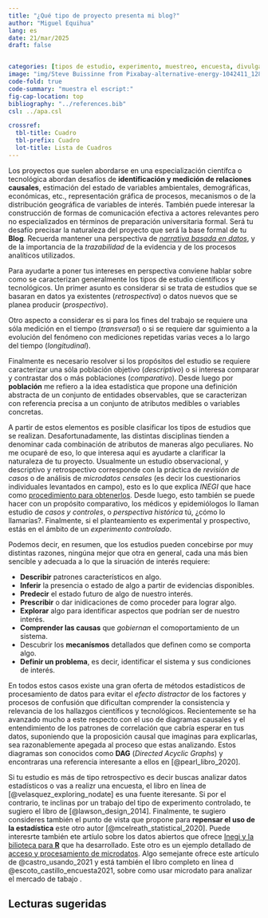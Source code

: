 ```yaml
---
title: "¿Qué tipo de proyecto presenta mi blog?"
author: "Miguel Equihua"
lang: es
date: 21/mar/2025
draft: false


categories: [tipos de estudio, experimento, muestreo, encuesta, divulgación]
image: "img/Steve Buissinne from Pixabay-alternative-energy-1042411_1280.jpg"
code-fold: true
code-summary: "muestra el escript:"
fig-cap-location: top 
bibliography: "../references.bib"
csl: ../apa.csl

crossref: 
  tbl-title: Cuadro
  tbl-prefix: Cuadro
  lot-title: Lista de Cuadros
---
```


Los proyectos que suelen abordarse en una especialización científca o tecnológica abordan desafíos de **identificación y medición de relaciones causales**, estimación del estado de variables ambientales, demográficas, económicas, etc., representación gráfica de procesos, mecanismos o de la distribución geográfica de variables de interés. También puede interesar la construcción de formas de comunicación efectiva a actores relevantes pero no especializados en términos de preparación universitaria formal. Será tu desafío precisar la naturaleza del proyecto que será la base formal de tu **Blog**. Recuerda mantener una perspectiva de [*narrativa basada en datos*](../2025-03-28-storytelling-con-datos/index.qmd), y de la importancia de la *trazabilidad* de la evidencia y de los procesos analíticos utilizados.

Para ayudarte a poner tus intereses en perspectiva conviene hablar sobre como se caracterizan generalmente los tipos de estudio científicos y tecnológicos. Un primer asunto es considerar si se trata de estudios que se basaran en datos ya existentes (*retrospectiva*) o datos nuevos que se planea producir (*prospectivo*).

Otro aspecto a considerar es si para los fines del trabajo se requiere una sóla medición en el tiempo (*transversal*) o si se requiere dar sguimiento a la evolución del fenómeno con mediciones repetidas varias veces a lo largo del tiempo (*longitudinal*).

Finalmente es necesario resolver si los propósitos del estudio se requiere caracterizar una sóla población objetivo (*descriptivo*) o si interesa comparar y contrastar dos o más poblaciones (*comparativo*). Desde luego por **población** me refiero a la idea estadística que propone una definición abstracta de un conjunto de entidades observables, que se caracterizan con referencia precisa a un conjunto de atributos medibles o variables concretas.

A partir de estos elementos es posible clasificar los tipos de estudios que se realizan. Desafortunadamente, las distintas disciplinas tienden a denominar cada combinación de atributos de maneras algo peculiares. No me ocuparé de eso, lo que interesa aquí es ayudarte a clarificar la naturaleza de tu proyecto. Usualmente un estudio observacional, y descriptivo y retrospectivo corresponde con la práctica de *revisión de casos* o de análisis de *microdatos censales* (es decir los cuestionarios individuales levantados en campo), esto es lo que explica _INEGI_ que hace como [procedimiento para obtenerlos](https://www.inegi.org.mx/programas/ca/2022/#microdatos). Desde luego, esto también se puede hacer con un propósito comparativo, los médicos y epidemiólogos lo llaman estudio de *casos y controles*, o *perspectiva histórica* tú, ¿cómo lo llamarías?. Finalmente, si el planteamiento es experimental y prospectivo, estás en el ámbito de un *experimento controlado*.

Podemos decir, en resumen, que los estudios pueden concebirse por muy distintas razones, ningúna mejor que otra en general, cada una más bien sencible y adecuada a lo que la siruación de interés requiere:

+ **Describir** patrones característicos en algo.
+ **Inferir** la presencia o estado de algo a partir de evidencias disponibles.
+ **Predecir** el estado futuro de algo de nuestro interés.
+ **Prescribir** o dar inidicaciones de como proceder para lograr algo.
+ **Explorar** algo para identificar aspectos que podrían ser de nuestro interés.
+ **Comprender las causas** que _gobiernan_ el comoportamiento de un sistema.
+ Descubrir los **mecanísmos** detallados que definen como se comporta algo.
+ **Definir un problema**, es decir, identificar el sistema y sus condiciones de interés.


En todos estos casos existe una gran oferta de métodos estadísticos de procesamiento de datos para evitar el *efecto distractor* de los factores y procesos de confusión que dificultan comprender la consistencia y relevancia de los hallazgos científicos y tecnológicos. Recientemente se ha avanzado mucho a este respecto con el uso de diagramas causales y el entendimiento de los patrones de correlación que cabría esperar en tus datos, suponiendo que la proposición causal que imaginas para explicarlas, sea razonablemente apegada al proceso que estas analizando. Estos diagramas son conocidos como **DAG** (*Directed Acyclic Graphs*) y encontraras una referencia interesante a ellos en [@pearl_libro_2020].

Si tu estudio es más de tipo retrospectivo es decir buscas analizar datos estadísticos o vas a realizr una encuesta, el libro en línea de [@velasquez_exploring_nodate] es una fuente iteresante. Si por el contrario, te inclinas por un trabajo del tipo de experimento controlado, te sugiero el libro de [@lawson_design_2014]. Finalmente, te sugiero consideres también el punto de vista que propone para **repensar el uso de la estadística** este otro autor [@mcelreath_statistical_2020]. Puede interesrte también ete artíulo sobre los datos abiertos que ofrece [Inegi y la bilioteca para **R**](https://rde.inegi.org.mx/index.php/2020/12/02/importinegi-un-paquete-de-r-para-descargar-y-gestionar-bases-de-datos-del-inegi/) que ha desarrollado. Este otro es un ejemplo detallado de [acceso y procesamiento de microdatos](https://revistasinvestigacion.lasalle.mx/index.php/relais/article/download/4122/3778/27670). Algo semejante ofrece este artículo de @castro_usando_2021 y está también el libro completo en línea d @escoto_castillo_encuesta2021, sobre como usar microdato para analizar el mercado de tabajo    .




::: {#refs}
## Lecturas sugeridas
:::
